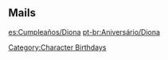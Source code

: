 ==Mails==
{{Mails by Category Table|Diona Mails|noheader=1}}

[[es:Cumpleaños/Diona]]
[[pt-br:Aniversário/Diona]]
[[Category:Character Birthdays]]